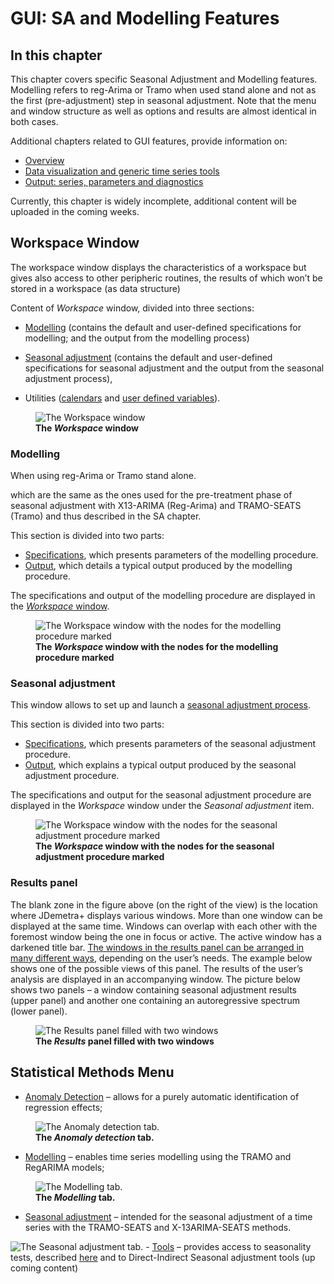 # GUI: SA and Modelling Features {.unnumbered #t-gui-sa}

## In this chapter

This chapter covers specific Seasonal Adjustment and Modelling features. Modelling refers to reg-Arima or Tramo when used stand alone and not as the first (pre-adjustment) step in seasonal adjustment. Note that the menu and window structure as well as options and results are almost identical in both cases.


Additional chapters related to GUI features, provide information on:

- [Overview](#t-gui-overview)
- [Data visualization and generic time series tools](#t-GUI-tstools)
- [Output: series, parameters and diagnostics](#t-gui-output)

Currently, this chapter is widely incomplete, additional content will be uploaded in the coming weeks.

## Workspace Window

The workspace window displays the characteristics of a workspace but gives also access to other peripheric routines, the results of which won't be stored in a workspace (as data structure)

Content of *Workspace* window, divided into three sections:

-   [Modelling](#modelling-window) (contains the default and user-defined specifications for modelling; and the output from the modelling process)

-   [Seasonal adjustment](#sa-window) (contains the default and user-defined specifications for seasonal adjustment and the output from the seasonal adjustment process),

-   Utilities ([calendars](#usr-def-cal) and [user defined variables](#usr-def-var)).

![**The *Workspace* window**](All_images/A_Ref8.jpg)



### Modelling {#modelling-window}

When using reg-Arima or Tramo stand alone.

which are the same as the ones used for the pre-treatment phase of 
seasonal adjustment with X13-ARIMA (Reg-Arima) and TRAMO-SEATS (Tramo) and thus described in the SA chapter.


This section is divided into two parts: 

- [Specifications](../reference-manual/modelling-specifications.html), which presents parameters of the modelling procedure.
- [Output](../reference-manual/output-modelling.html), which details a typical output produced by the modelling procedure.


The specifications and output of the modelling procedure are displayed in the [*Workspace* window](#workspace-window).

![**The *Workspace* window with the nodes for the modelling procedure marked**](All_images/A_Ref_d1.jpg)


### Seasonal adjustment {#sa-window}

This window allows to set up and launch a [seasonal adjustment process](#sa-overview).

This section is divided into two parts:

* [Specifications](#pre-pro-spec), which presents parameters of the seasonal adjustment procedure.
* [Output](#results-panel), which explains a typical output produced by the seasonal adjustment procedure.

The specifications and output for the seasonal adjustment procedure are displayed in the *Workspace* window under the *Seasonal adjustment* item.

![**The *Workspace* window with the nodes for the seasonal adjustment procedure marked**](All_images/A_Ref_d2.jpg)


### Results panel {#results-panel}


The blank zone in the figure above (on the right of the view) is the location where JDemetra+ displays various windows. More than one window can be displayed at the same time. Windows can overlap with each other with the foremost window being the one in focus or active. The active window has a darkened title bar. [The windows in the results panel can be arranged in many different ways](#window-menu), depending on the user's needs. The example below shows one of the possible views of this panel. The results of the user's analysis are displayed in an accompanying window. The picture below shows two panels -- a window containing seasonal adjustment results (upper panel) and another one containing an autoregressive spectrum (lower panel).

![**The *Results* panel filled with two windows**](All_images/A_Ref9.jpg)


## Statistical Methods Menu {#statistical-methods}

-   [Anomaly Detection](#anomaly-detection) -- allows for a purely automatic identification of regression effects;

![**The *Anomaly detection* tab.**](All_images/Statistical methods menu anomaly detection.png)

-   [Modelling](#modelling) -- enables time series modelling using the TRAMO and RegARIMA models;

![**The *Modelling* tab.**](All_images/Statistical methods menu modelling.png)

-   [Seasonal adjustment](#seasonal-adjustment) -- intended for the seasonal adjustment of a time series with the TRAMO-SEATS and X-13ARIMA-SEATS methods.

![**The *Seasonal adjustment* tab.**](All_images/Statistical methods menu.jpg)
-   [Tools](#seasonal-adjustment) -- provides access to seasonality tests, described [here](#t-GUI-tstools-tests) and to Direct-Indirect Seasonal adjustment tools (up coming content)


